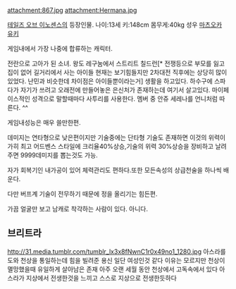 attachment:867.jpg
attachment:Hermana.jpg


[[테일즈 오브 이노센스]]의 등장인물.
나이:13세
키:148cm
몸무게:40kg
성우 [[마츠오카 유키]]


게임내에서 가장 나중에 합류하는 캐릭터.

전란으로 고아가 된 소녀. 왕도 레구눔에서 스트리트 칠드런[* 전쟁등으로 부모를 잃고 집이 없어 길거리에서 사는 아이들 현재는 보기힘들지만 2차대전 직후에는 상당히 많이 있었다. 난민과 비슷한데 차이점은 아이들뿐이라는거] 생활을 하고있다.
하수구에 스파다가 자기가 쓰려고 오래전에 만들어놓은 은신처가 존재하는데 여기서 살고있다.
마이페이스적인 성격으로 말할때마다 사투리를 사용한다. 멤버 중 안쥬 세레나를 언니처럼 따른다.
^^

게임내성능은 매우 쓸만한편.

데미지는 연타형으로 낮은편이지만 기술중에는 단타형 기술도 존재하면 이것의 위력이 가히 최고 어드벤스 스타일에 크리율40%상승,기술의 위력 30%상승을 장비하고 날려주면 9999데미지를 뽑는것도 가능.

자가 회복기인 내가공이 있어 체력관리도 편하다.또한 모든속성의 상급천술을 하나씩 배운다.

다만 버프계 기술이 전무하기 때문에 정을 올리기는 힘든편.

가끔 얼굴만 보고 남캐로 착각하는 사람이 있다. 아니다.

== 브리트라 ==
http://31.media.tumblr.com/tumblr_lx3x8fNwnC1r0x49no1_1280.jpg
아스라를 도와 천상을 통일하는데 힘을 빌려준 용신
일단 여성인것 같다
이유는 모르지만 천상이 멸망했을때 유일하게 살아남은 존재
아주 오랜 세월 동안 천상에서 고독속에서 있다
아스라가 지상에서 전생한것을 느끼고 스스로 지상으로 전생한듯하다
